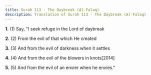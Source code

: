 ```yaml
---
title: Surah 113 - The Daybreak (Al-Falaq)
description: Translation of Surah 113 - The Daybreak (Al-Falaq)
---
```


**1.** (1) Say, "I seek refuge in the Lord of daybreak

**2.** (2) From the evil of that which He created

**3.** (3) And from the evil of darkness when it settles

**4.** (4) And from the evil of the blowers in knots[2014]

**5.** (5) And from the evil of an envier when he envies."

